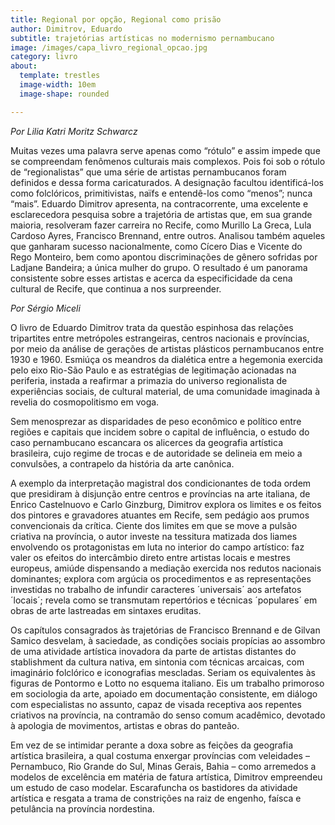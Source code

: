 ```yaml
---
title: Regional por opção, Regional como prisão
author: Dimitrov, Eduardo
subtitle: trajetórias artísticas no modernismo pernambucano
image: /images/capa_livro_regional_opcao.jpg
category: livro
about:
  template: trestles
  image-width: 10em
  image-shape: rounded

---
```


*Por Lilia Katri Moritz Schwarcz* 

 Muitas vezes uma palavra serve apenas como “rótulo” e assim impede que se compreendam fenômenos culturais mais complexos. Pois foi sob o rótulo de “regionalistas” que uma série de artistas pernambucanos foram definidos e dessa forma caricaturados. A designação facultou identificá-los como folclóricos, primitivistas, naïfs e entendê-los como “menos”; nunca “mais”. Eduardo Dimitrov apresenta, na contracorrente, uma excelente e esclarecedora pesquisa sobre a trajetória de artistas que, em sua grande maioria, resolveram fazer carreira no Recife, como Murillo La Greca, Lula Cardoso Ayres, Francisco Brennand, entre outros. Analisou também aqueles que ganharam sucesso nacionalmente, como Cícero Dias e Vicente do Rego Monteiro, bem como apontou discriminações de gênero sofridas por Ladjane Bandeira; a única mulher do grupo.  O resultado é um panorama consistente sobre esses artistas e acerca da especificidade da cena cultural de Recife, que continua a nos surpreender. 


 *Por Sérgio Miceli*

 O livro de Eduardo Dimitrov trata da questão espinhosa das relações tripartites entre metrópoles estrangeiras, centros nacionais e províncias, por meio da análise de gerações de artistas plásticos pernambucanos entre 1930 e 1960. Esmiúça os meandros da dialética entre a hegemonia exercida pelo eixo Rio-São Paulo e as estratégias de legitimação acionadas na periferia, instada a reafirmar a primazia do universo regionalista de experiências sociais, de cultural material, de uma comunidade imaginada à revelia do cosmopolitismo em voga.

Sem menosprezar as disparidades de peso econômico e político entre regiões e capitais que incidem sobre o capital de influência, o estudo do caso pernambucano escancara os alicerces da geografia artística brasileira, cujo regime de trocas e de autoridade se delineia em meio a convulsões, a contrapelo da história da arte canônica.

A exemplo da interpretação magistral dos condicionantes de toda ordem que presidiram à disjunção entre centros e províncias na arte italiana, de Enrico Castelnuovo e Carlo Ginzburg, Dimitrov explora os limites e os feitos dos pintores e gravadores atuantes em Recife, sem pedágio aos prumos convencionais da crítica. Ciente dos limites em que se move a pulsão criativa na província, o autor investe na tessitura matizada dos liames envolvendo os protagonistas em luta no interior do campo artístico: faz valer os efeitos do intercâmbio direto entre artistas locais e mestres europeus, amiúde dispensando a mediação exercida nos redutos nacionais dominantes; explora com argúcia os procedimentos e as representações investidas no trabalho de infundir caracteres ´universais´ aos artefatos ´locais´;  revela como se transmutam repertórios e técnicas ´populares´ em obras de arte lastreadas em sintaxes eruditas.

Os capítulos consagrados às trajetórias de Francisco Brennand e de Gilvan Samico desvelam, à saciedade, as condições sociais propícias ao assombro de uma atividade artística inovadora da parte de artistas distantes do stablishment da cultura nativa, em sintonia com técnicas arcaicas, com imaginário folclórico e iconografias mescladas. Seriam os equivalentes às figuras de Pontormo e Lotto no esquema italiano.
Eis um trabalho primoroso em sociologia da arte, apoiado em documentação consistente, em diálogo com especialistas no assunto, capaz de visada receptiva aos repentes criativos na província, na contramão do senso comum acadêmico, devotado à apologia de movimentos, artistas e obras do panteão.

Em vez de se intimidar perante a doxa sobre as feições da geografia artística brasileira, a qual costuma enxergar províncias com veleidades – Pernambuco, Rio Grande do Sul, Minas Gerais, Bahia – como arremedos a modelos de excelência em matéria de fatura artística, Dimitrov empreendeu um estudo de caso modelar. Escarafuncha os bastidores da atividade artística e resgata a trama de constrições na raiz de engenho, faísca e petulância na província nordestina.